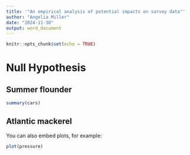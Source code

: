 ```yaml
---
title: '"An empirical analysis of potential impacts on survey data"'
author: "Angelia Miller"
date: "2024-11-30"
output: word_document
---
```


```r
knitr::opts_chunk$set(echo = TRUE)
```

# Null Hypothesis 

## Summer flounder

```r
summary(cars)
```

## Atlantic mackerel

You can also embed plots, for example:

```r
plot(pressure)
```

